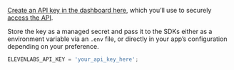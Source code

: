 [Create an API key in the dashboard here](https://elevenlabs.io/app/settings/api-keys), which you’ll use to securely [access the API](/docs/api-reference/authentication).

Store the key as a managed secret and pass it to the SDKs either as a environment variable via an `.env` file, or directly in your app’s configuration depending on your preference.

```js title=".env"
ELEVENLABS_API_KEY = 'your_api_key_here';
```